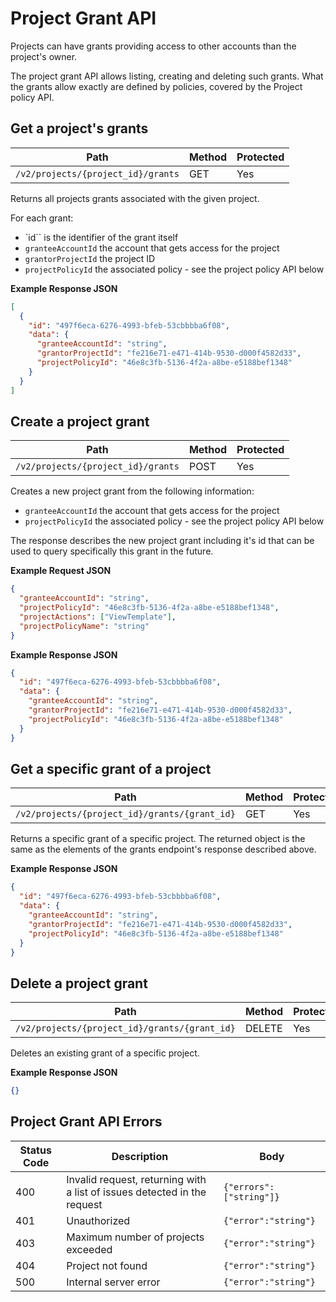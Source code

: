 # Project Grant API

Projects can have grants providing access to other accounts than the project's owner.

The project grant API allows listing, creating and deleting such grants. What the grants allow exactly are defined by policies, covered by the Project policy API.

## Get a project's grants

| Path                               | Method | Protected |
| ---------------------------------- | ------ | --------- |
| `/v2/projects/{project_id}/grants` | GET    | Yes       |

Returns all projects grants associated with the given project.

For each grant:

- `id`` is the identifier of the grant itself
- `granteeAccountId` the account that gets access for the project
- `grantorProjectId` the project ID
- `projectPolicyId` the associated policy - see the project policy API below

**Example Response JSON**

```json copy
[
  {
    "id": "497f6eca-6276-4993-bfeb-53cbbbba6f08",
    "data": {
      "granteeAccountId": "string",
      "grantorProjectId": "fe216e71-e471-414b-9530-d000f4582d33",
      "projectPolicyId": "46e8c3fb-5136-4f2a-a8be-e5188bef1348"
    }
  }
]
```

## Create a project grant

| Path                               | Method | Protected |
| ---------------------------------- | ------ | --------- |
| `/v2/projects/{project_id}/grants` | POST   | Yes       |

Creates a new project grant from the following information:

- `granteeAccountId` the account that gets access for the project
- `projectPolicyId` the associated policy - see the project policy API below

The response describes the new project grant including it's id that can be used to query specifically this grant in the future.

**Example Request JSON**

```json copy
{
  "granteeAccountId": "string",
  "projectPolicyId": "46e8c3fb-5136-4f2a-a8be-e5188bef1348",
  "projectActions": ["ViewTemplate"],
  "projectPolicyName": "string"
}
```

**Example Response JSON**

```json copy
{
  "id": "497f6eca-6276-4993-bfeb-53cbbbba6f08",
  "data": {
    "granteeAccountId": "string",
    "grantorProjectId": "fe216e71-e471-414b-9530-d000f4582d33",
    "projectPolicyId": "46e8c3fb-5136-4f2a-a8be-e5188bef1348"
  }
}
```

## Get a specific grant of a project

| Path                                          | Method | Protected |
| --------------------------------------------- | ------ | --------- |
| `/v2/projects/{project_id}/grants/{grant_id}` | GET    | Yes       |

Returns a specific grant of a specific project. The returned object is the same as the elements of the grants endpoint's response described above.

**Example Response JSON**

```json copy
{
  "id": "497f6eca-6276-4993-bfeb-53cbbbba6f08",
  "data": {
    "granteeAccountId": "string",
    "grantorProjectId": "fe216e71-e471-414b-9530-d000f4582d33",
    "projectPolicyId": "46e8c3fb-5136-4f2a-a8be-e5188bef1348"
  }
}
```

## Delete a project grant

| Path                                          | Method | Protected |
| --------------------------------------------- | ------ | --------- |
| `/v2/projects/{project_id}/grants/{grant_id}` | DELETE | Yes       |

Deletes an existing grant of a specific project.

**Example Response JSON**

```json copy
{}
```

## Project Grant API Errors

| Status Code | Description                                                              | Body                    |
| ----------- | ------------------------------------------------------------------------ | ----------------------- |
| 400         | Invalid request, returning with a list of issues detected in the request | `{"errors":["string"]}` |
| 401         | Unauthorized                                                             | `{"error":"string"}`    |
| 403         | Maximum number of projects exceeded                                      | `{"error":"string"}`    |
| 404         | Project not found                                                        | `{"error":"string"}`    |
| 500         | Internal server error                                                    | `{"error":"string"}`    |
